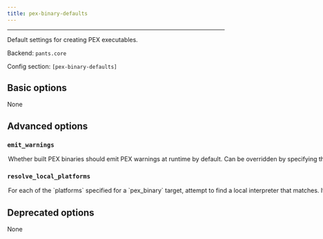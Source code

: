 ```yaml
---
title: pex-binary-defaults
---
```



---

Default settings for creating PEX executables.

Backend: <span className="color--primary">`pants.core`</span>

Config section: <span className="color--primary">`[pex-binary-defaults]`</span>

<span className={styles.options}>

## Basic options

None

## Advanced options

### `emit_warnings`

<Option
  cli_repr={`--[no-]pex-binary-defaults-emit-warnings`}
  env_repr='PANTS_PEX_BINARY_DEFAULTS_EMIT_WARNINGS'
  default_repr={`True`}
>
Whether built PEX binaries should emit PEX warnings at runtime by default.

Can be overridden by specifying the `emit_warnings` parameter of individual `pex_binary` targets

</Option>

### `resolve_local_platforms`

<Option
  cli_repr={`--[no-]pex-binary-defaults-resolve-local-platforms`}
  env_repr='PANTS_PEX_BINARY_DEFAULTS_RESOLVE_LOCAL_PLATFORMS'
  default_repr={`False`}
>
For each of the `platforms` specified for a `pex_binary` target, attempt to find a local interpreter that matches.

If a matching interpreter is found, use the interpreter to resolve distributions and build any that are only available in source distribution form. If no matching interpreter is found (or if this option is `False`), resolve for the platform by accepting only pre-built binary distributions (wheels).

</Option>

## Deprecated options

None

</span>
